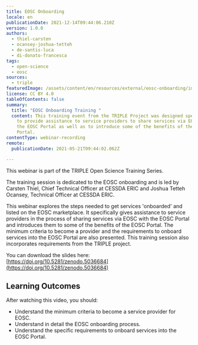 ```yaml
---
title: EOSC Onboarding
locale: en
publicationDate: 2021-12-14T09:44:06.210Z
version: 1.0.0
authors:
  - thiel-carsten
  - ocansey-joshua-tetteh
  - de-santis-luca
  - di-donato-francesca
tags:
  - open-science
  - eosc
sources:
  - triple
featuredImage: /assets/content/en/resources/external/eosc-onboarding/image.png
license: CC BY 4.0
tableOfContents: false
summary:
  title: "EOSC Onboarding Training "
  content: This training event from the TRIPLE Project was designed specifically
    to provide assistance to service providers to share services via EOSC with
    the EOSC Portal as well as to introduce some of the benefits of the EOSC
    Portal.
contentType: webinar-recording
remote:
  publicationDate: 2021-05-21T09:44:02.062Z

---
```


This webinar is part of the TRIPLE Open Science Training Series.

The training session is dedicated to the EOSC onboarding and is led by Carsten Thiel, Chief Technical Officer at CESSDA ERIC and Joshua Tetteh Ocansey, Technical Officer at CESSDA ERIC.

This webinar explores the steps needed to get services 'onboarded' and listed on the EOSC marketplace. It specifically gives assistance to service providers in the process of sharing services via EOSC with the EOSC Portal and introduces them to some of the benefits of the EOSC Portal. The minimum criteria to become a provider and the requirements to onboard services into the EOSC Portal are also presented. This training session also incorporates requirements from the TRIPLE project.

You can download the slides here: [https://doi.org/10.5281/zenodo.5036684](https://doi.org/10.5281/zenodo.5036684)

## Learning Outcomes

After watching this video, you should:

- Understand the minimum criteria to become a service provider for EOSC.
- Understand in detail the EOSC onboarding process.
- Understand the specific requirements to onboard services into the EOSC Portal.

<VideoCard
  provider="youtube"
  id="nMqhLXZXHaw"
  title="EOSC Onboarding"
  subtitle="Click here to view"
  image="images/screencapture.png"
/>
